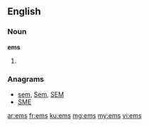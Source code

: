 {{also|Ems}}
==English==

===Noun===
'''ems'''
# {{plural of|[[em]]}}

===Anagrams===
* [[sem#English|sem]], [[Sem#English|Sem]], [[SEM#English|SEM]]
* [[SME#English|SME]]

[[ar:ems]]
[[fr:ems]]
[[ku:ems]]
[[mg:ems]]
[[my:ems]]
[[vi:ems]]